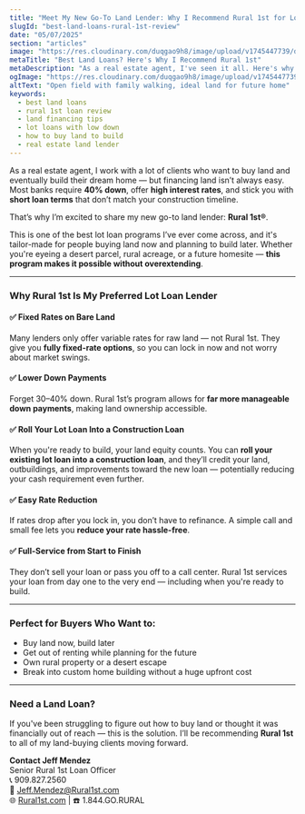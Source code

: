 ```yaml
---
title: "Meet My New Go-To Land Lender: Why I Recommend Rural 1st for Lot Loans"
slugId: "best-land-loans-rural-1st-review"
date: "05/07/2025"
section: "articles"
image: "https://res.cloudinary.com/duqgao9h8/image/upload/v1745447739/desert-summer.png"
metaTitle: "Best Land Loans? Here's Why I Recommend Rural 1st"
metaDescription: "As a real estate agent, I've seen it all. Here's why Rural 1st now tops my list for clients looking to finance land. Low down payments, fixed rates, and easy rollovers to construction loans."
ogImage: "https://res.cloudinary.com/duqgao9h8/image/upload/v1745447739/desert-summer.png"
altText: "Open field with family walking, ideal land for future home"
keywords:
  - best land loans
  - rural 1st loan review
  - land financing tips
  - lot loans with low down
  - how to buy land to build
  - real estate land lender
---
```


As a real estate agent, I work with a lot of clients who want to buy land and eventually build their dream home — but financing land isn’t always easy. Most banks require **40% down**, offer **high interest rates**, and stick you with **short loan terms** that don’t match your construction timeline.

That’s why I’m excited to share my new go-to land lender: **Rural 1st®**.

This is one of the best lot loan programs I’ve ever come across, and it's tailor-made for people buying land now and planning to build later. Whether you're eyeing a desert parcel, rural acreage, or a future homesite — **this program makes it possible without overextending**.

---

### Why Rural 1st Is My Preferred Lot Loan Lender

#### ✅ Fixed Rates on Bare Land  
Many lenders only offer variable rates for raw land — not Rural 1st. They give you **fully fixed-rate options**, so you can lock in now and not worry about market swings.

#### ✅ Lower Down Payments  
Forget 30–40% down. Rural 1st’s program allows for **far more manageable down payments**, making land ownership accessible.

#### ✅ Roll Your Lot Loan Into a Construction Loan  
When you're ready to build, your land equity counts. You can **roll your existing lot loan into a construction loan**, and they’ll credit your land, outbuildings, and improvements toward the new loan — potentially reducing your cash requirement even further.

#### ✅ Easy Rate Reduction  
If rates drop after you lock in, you don’t have to refinance. A simple call and small fee lets you **reduce your rate hassle-free**.

#### ✅ Full-Service from Start to Finish  
They don’t sell your loan or pass you off to a call center. Rural 1st services your loan from day one to the very end — including when you're ready to build.

---

### Perfect for Buyers Who Want to:

- Buy land now, build later  
- Get out of renting while planning for the future  
- Own rural property or a desert escape  
- Break into custom home building without a huge upfront cost

---

### Need a Land Loan?

If you've been struggling to figure out how to buy land or thought it was financially out of reach — this is the solution. I’ll be recommending **Rural 1st** to all of my land-buying clients moving forward.

**Contact Jeff Mendez**  
Senior Rural 1st Loan Officer  
📞 909.827.2560  
📧 Jeff.Mendez@Rural1st.com  
🌐 [Rural1st.com](https://Rural1st.com) | ☎️ 1.844.GO.RURAL